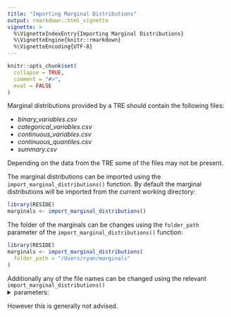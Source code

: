 ```yaml
---
title: "Importing Marginal Distributions"
output: rmarkdown::html_vignette
vignette: >
  %\VignetteIndexEntry{Importing Marginal Distributions}
  %\VignetteEngine{knitr::rmarkdown}
  %\VignetteEncoding{UTF-8}
---
```


```r
knitr::opts_chunk$set(
  collapse = TRUE,
  comment = "#>",
  eval = FALSE
)
```

Marginal distributions provided by a TRE should contain the following files:

- *binary_variables.csv*
- *categorical_variables.csv*
- *continuous_variables.csv*
- *continuous_quantiles.csv*
- *summary.csv*

Depending on the data from the TRE some of the files may not be present.

The marginal distributions can be imported using the `import_marginal_distributions()` function. By default the marginal distributions will be imported from the current working directory:

```r
library(RESIDE)
marginals <- import_marginal_distributions()
```

The folder of the marginals can be changes using the `folder_path` parameter of the `import_marginal_distributions()` function:

```r
library(RESIDE)
marginals <- import_marginal_distributions(
  folder_path = "/Users/ryan/marginals"
)
```

Additionally any of the file names can be changed using the relevant `import_marginal_distributions()`
<details>
  <summary>parameters:</summary>

- `binary_variables_file`
- `categorical_variables_file`
- `continuous_variables_file`
- `continuous_quantiles_file`
- `summary_file`

</details> 
However this is generally not advised.